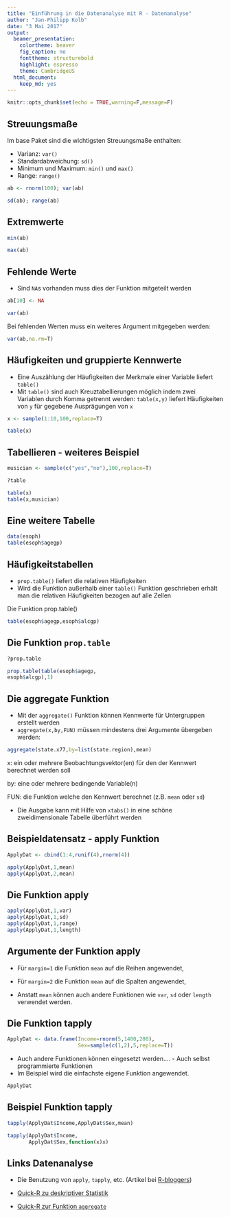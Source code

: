 ```yaml
---
title: "Einführung in die Datenanalyse mit R - Datenanalyse"
author: "Jan-Philipp Kolb"
date: "3 Mai 2017"
output: 
  beamer_presentation:
    colortheme: beaver
    fig_caption: no
    fonttheme: structurebold
    highlight: espresso
    theme: CambridgeUS
  html_document: 
    keep_md: yes
---
```



```r
knitr::opts_chunk$set(echo = TRUE,warning=F,message=F)
```



## Streuungsmaße

Im base Paket sind die wichtigsten Streuungsmaße enthalten:

-  Varianz: `var()`
-  Standardabweichung: `sd()`
-  Minimum und Maximum: `min()` und `max()`
-  Range: `range()`

```r
ab <- rnorm(100); var(ab)

sd(ab); range(ab)
```

## Extremwerte

```r
min(ab)

max(ab)
```


## Fehlende Werte

- Sind `NA`s vorhanden muss dies der Funktion mitgeteilt werden

```r
ab[10] <- NA

var(ab)
```

Bei fehlenden Werten muss ein weiteres Argument mitgegeben werden:

```r
var(ab,na.rm=T)
```

## Häufigkeiten und gruppierte Kennwerte

-  Eine Auszählung der Häufigkeiten der Merkmale einer Variable liefert `table()`
-  Mit `table()` sind auch Kreuztabellierungen möglich indem zwei Variablen durch Komma getrennt werden: `table(x,y)` liefert Häufigkeiten von `y` für gegebene Ausprägungen von `x`

```r
x <- sample(1:10,100,replace=T)

table(x)
```

## Tabellieren - weiteres Beispiel

```r
musician <- sample(c("yes","no"),100,replace=T)
```

```r
?table
```

```r
table(x)
table(x,musician)
```

## Eine weitere Tabelle

```r
data(esoph)
table(esoph$agegp)
```



## Häufigkeitstabellen

- `prop.table()` liefert die relativen Häufigkeiten
- Wird die Funktion  außerhalb einer `table()` Funktion geschrieben erhält man die relativen Häufigkeiten bezogen auf alle Zellen

Die Funktion prop.table()

```r
table(esoph$agegp,esoph$alcgp)
```

## Die Funktion `prop.table`

```r
?prop.table
```

```r
prop.table(table(esoph$agegp,
esoph$alcgp),1)
```


## Die aggregate Funktion

- Mit der `aggregate()` Funktion können Kennwerte für Untergruppen erstellt werden
- `aggregate(x,by,FUN)` müssen mindestens drei Argumente übergeben werden:

```r
aggregate(state.x77,by=list(state.region),mean)
```

			
x: ein oder mehrere Beobachtungsvektor(en) für den der Kennwert berechnet werden soll

by: eine oder mehrere bedingende Variable(n)

FUN: die Funktion welche den Kennwert berechnet (z.B. `mean` oder `sd`)
			
			
- Die Ausgabe kann mit Hilfe von `xtabs()` in eine schöne zweidimensionale Tabelle überführt werden

## Beispieldatensatz - apply Funktion

```r
ApplyDat <- cbind(1:4,runif(4),rnorm(4))
```

```r
apply(ApplyDat,1,mean)
apply(ApplyDat,2,mean)
```


## Die Funktion apply

```r
apply(ApplyDat,1,var)
apply(ApplyDat,1,sd)
apply(ApplyDat,1,range)
apply(ApplyDat,1,length)
```

## Argumente der Funktion apply

- Für `margin=1` die Funktion `mean` auf die Reihen angewendet,

- Für `margin=2` die Funktion `mean` auf die Spalten angewendet,

- Anstatt `mean` können auch andere Funktionen wie `var`, `sd` oder `length` verwendet werden.

## Die Funktion tapply

```r
ApplyDat <- data.frame(Income=rnorm(5,1400,200),
                       Sex=sample(c(1,2),5,replace=T))
```


- Auch andere Funktionen können eingesetzt werden.... - Auch selbst programmierte Funktionen
- Im Beispiel wird die einfachste eigene Funktion angewendet.

```r
ApplyDat
```

## Beispiel Funktion tapply


```r
tapply(ApplyDat$Income,ApplyDat$Sex,mean)

tapply(ApplyDat$Income,
       ApplyDat$Sex,function(x)x)
```

## Links Datenanalyse

- Die Benutzung von `apply`, `tapply`, etc. (Artikel bei [R-bloggers](http://www.r-bloggers.com/using-apply-sapply-lapply-in-r/)) 

- [Quick-R zu deskriptiver Statistik](http://www.statmethods.net/stats/descriptives.html)

- [Quick-R zur Funktion `aggregate`](http://www.statmethods.net/management/aggregate.html)